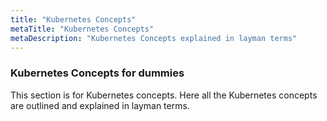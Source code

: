 ```yaml
---
title: "Kubernetes Concepts"
metaTitle: "Kubernetes Concepts"
metaDescription: "Kubernetes Concepts explained in layman terms"
---
```


### Kubernetes Concepts for dummies

This section is for Kubernetes concepts.  Here all the Kubernetes concepts are outlined and explained in layman terms.



